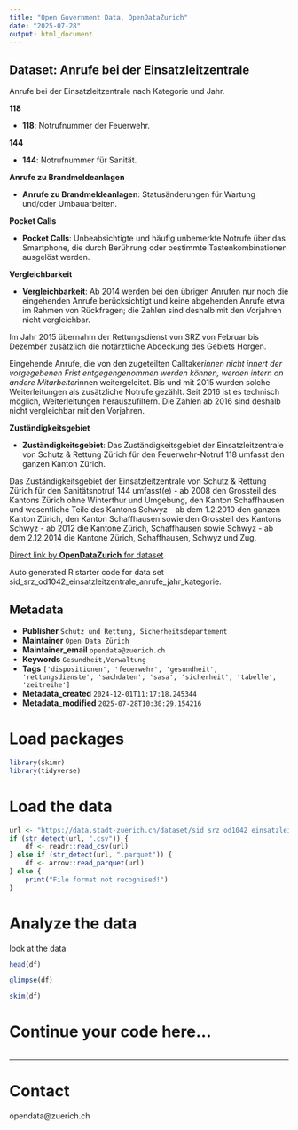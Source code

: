 ```yaml
---
title: "Open Government Data, OpenDataZurich"
date: "2025-07-28"
output: html_document
---
```


## Dataset: Anrufe bei der Einsatzleitzentrale

Anrufe bei der Einsatzleitzentrale nach Kategorie und Jahr.

**118**

- **118**: 
Notrufnummer der Feuerwehr.
 

[]()

**144**

- **144**: 
Notrufnummer für Sanität.

[]()

**Anrufe zu Brandmeldeanlagen**

- **Anrufe zu Brandmeldeanlagen**: 
Statusänderungen für Wartung und/oder Umbauarbeiten.

[]()

**Pocket Calls**

- **Pocket Calls**: 
Unbeabsichtigte und häufig unbemerkte Notrufe über das Smartphone, die durch Berührung oder bestimmte Tastenkombinationen ausgelöst werden.

[]()

**Vergleichbarkeit**

- **Vergleichbarkeit**: 
Ab 2014 werden bei den übrigen Anrufen nur noch die eingehenden Anrufe berücksichtigt und keine abgehenden Anrufe etwa im Rahmen von Rückfragen; die Zahlen sind deshalb mit den Vorjahren nicht vergleichbar. 

Im Jahr 2015 übernahm der Rettungsdienst von SRZ von Februar bis Dezember zusätzlich die notärztliche Abdeckung des Gebiets Horgen. 

Eingehende Anrufe, die von den zugeteilten Calltaker*innen nicht innert der vorgegebenen Frist entgegengenommen werden können, werden intern an andere Mitarbeiter*innen weitergeleitet. Bis und mit 2015 wurden solche Weiterleitungen als zusätzliche Notrufe gezählt. Seit 2016 ist es technisch möglich, Weiterleitungen herauszufiltern. Die Zahlen ab 2016 sind deshalb nicht vergleichbar mit den Vorjahren.


[]()

**Zuständigkeitsgebiet**

- **Zuständigkeitsgebiet**: 
Das Zuständigkeitsgebiet der Einsatzleitzentrale von Schutz & Rettung Zürich für den Feuerwehr-Notruf 118 umfasst den ganzen Kanton Zürich.

Das Zuständigkeitsgebiet der Einsatzleitzentrale von Schutz & Rettung Zürich für den Sanitätsnotruf 144 umfasst(e) 
- ab 2008 den Grossteil des Kantons Zürich ohne Winterthur und Umgebung, den Kanton Schaffhausen und wesentliche Teile des Kantons Schwyz
- ab dem 1.2.2010 den ganzen Kanton Zürich, den Kanton Schaffhausen sowie den Grossteil des Kantons Schwyz
- ab 2012 die Kantone Zürich, Schaffhausen sowie Schwyz
- ab dem 2.12.2014 die Kantone Zürich, Schaffhausen, Schwyz und Zug.


[]()



[Direct link by **OpenDataZurich** for dataset](https://data.stadt-zuerich.ch/dataset/sid_srz_od1042_einsatzleitzentrale_anrufe_jahr_kategorie)

Auto generated R starter code for data set sid_srz_od1042_einsatzleitzentrale_anrufe_jahr_kategorie.

## Metadata

- **Publisher** `Schutz und Rettung, Sicherheitsdepartement`
- **Maintainer** `Open Data Zürich`
- **Maintainer_email** `opendata@zuerich.ch`
- **Keywords** `Ge­sund­heit,Ver­walt­ung`
- **Tags** `['dispositionen', 'feuerwehr', 'gesundheit', 'rettungsdienste', 'sachdaten', 'sasa', 'sicherheit', 'tabelle', 'zeitreihe']`
- **Metadata_created** `2024-12-01T11:17:18.245344`
- **Metadata_modified** `2025-07-28T10:30:29.154216`


# Load packages

```r
library(skimr)
library(tidyverse)
```

# Load the data

```r
url <- "https://data.stadt-zuerich.ch/dataset/sid_srz_od1042_einsatzleitzentrale_anrufe_jahr_kategorie/download/GES104OD1042.csv"
if (str_detect(url, ".csv")) {
    df <- readr::read_csv(url)
} else if (str_detect(url, ".parquet")) {
    df <- arrow::read_parquet(url)
} else {
    print("File format not recognised!")
}
```

# Analyze the data

look at the data
```r
head(df)
```

```r
glimpse(df)
```

```r
skim(df)
```

# Continue your code here...

```r

```

------------------------------------------------------------------------

# Contact

opendata@zuerich.ch
